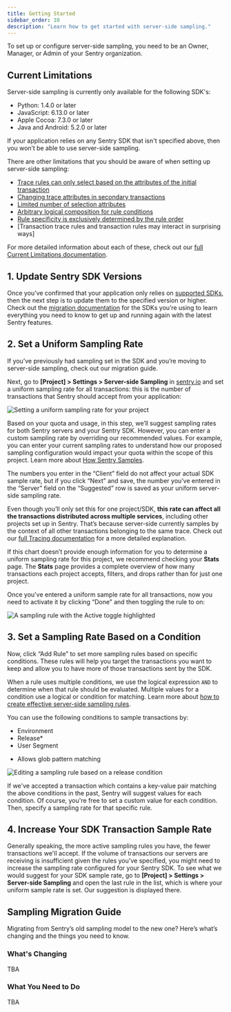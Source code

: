 ```yaml
---
title: Getting Started
sidebar_order: 10
description: "Learn how to get started with server-side sampling."
---
```


<Note>

To set up or configure server-side sampling, you need to be an Owner, Manager, or Admin of your Sentry organization.

</Note>

## Current Limitations

Server-side sampling is currently only available for the following SDK's:

- Python: 1.4.0 or later
- JavaScript: 6.13.0 or later
- Apple Cocoa: 7.3.0 or later
- Java and Android: 5.2.0 or later

If your application relies on any Sentry SDK that isn't specified above, then you won’t be able to use server-side sampling.

There are other limitations that you should be aware of when setting up server-side sampling:

- [Trace rules can only select based on the attributes of the initial transaction]()
- [Changing trace attributes in secondary transactions]()
- [Limited number of selection attributes]()
- [Arbitrary logical composition for rule conditions]()
- [Rule specificity is exclusively determined by the rule order]()
- [Transaction trace rules and transaction rules may interact in surprising ways]

For more detailed information about each of these, check out our [full Current Limitations documentation]().

## 1. Update Sentry SDK Versions

Once you’ve confirmed that your application only relies on [supported SDKs](#current-limitations), then the next step is to update them to the specified version or higher. Check out the [migration documentation](#sampling-migration-guide) for the SDKs you’re using to learn everything you need to know to get up and running again with the latest Sentry features.

## 2. Set a Uniform Sampling Rate

<Note>

If you’ve previously had sampling set in the SDK and you’re moving to server-side sampling, check out our migration guide.

</Note>

Next, go to **[Project] > Settings > Server-side Sampling** in [sentry.io](https://sentry.io) and set a uniform sampling rate for all transactions: this is the number of transactions that Sentry should accept from your application:

![Setting a uniform sampling rate for your project](set-uniform-sample-rate.png)

Based on your quota and usage, in this step, we’ll suggest sampling rates for both Sentry servers and your Sentry SDK. However, you can enter a custom sampling rate by overriding our recommended values. For example, you can enter your current sampling rates to understand how our proposed sampling configuration would impact your quota within the scope of this project. Learn more about [How Sentry Samples](/product/data-management-settings/server-side-sampling/#how-sentry-samples).

<!-- fix paragraph above to reflect UI behaviour: I'm nit-picking here, but the user doesn't need to enter, rather they can simply select the "Current" option. -- Ah okay, I forgot about the radio buttons. So just so I'm understanding, the graph reflects whichever row of values you've selected AND if you've selected the Recommended row, you can then adjust the numbers? -- You got it! -->

The numbers you enter in the “Client” field do not affect your actual SDK sample rate, but if you click “Next” and save, the number you’ve entered in the “Server” field on the “Suggested” row is saved as your uniform server-side sampling rate.

Even though you’ll only set this for one project/SDK, **this rate can affect all the transactions distributed across multiple services**, including other projects set up in Sentry. That’s because server-side currently samples by the context of all other transactions belonging to the same trace. Check out our [full Tracing documentation](/product/sentry-basics/tracing/) for a more detailed explanation.

If this chart doesn’t provide enough information for you to determine a uniform sampling rate for this project, we recommend checking your **Stats** page. The **Stats** page provides a complete overview of how many transactions each project accepts, filters, and drops rather than for just one project.

Once you've entered a uniform sample rate for all transactions, now you need to activate it by clicking “Done” and then toggling the rule to on:

![A sampling rule with the Active toggle highlighted](sampling-rule-toggle.png)

## 3. Set a Sampling Rate Based on a Condition

Now, click “Add Rule” to set more sampling rules based on specific conditions. These rules will help you target the transactions you want to keep and allow you to have more of those transactions sent by the SDK.

When a rule uses multiple conditions, we use the logical expression `AND` to determine when that rule should be evaluated. Multiple values for a condition use a logical or condition for matching. Learn more about [how to create effective server-side sampling rules](/product/data-management-settings/server-side-sampling/#server-side-sampling-configurations).

You can use the following conditions to sample transactions by:

- Environment
- Release\*
- User Segment

* Allows glob pattern matching

![Editing a sampling rule based on a release condition](edit-rule-modal.png)

If we've accepted a transaction which contains a key-value pair matching the above conditions in the past, Sentry will suggest values for each condition. Of course, you're free to set a custom value for each condition. Then, specify a sampling rate for that specific rule.

## 4. Increase Your SDK Transaction Sample Rate

Generally speaking, the more active sampling rules you have, the fewer transactions we'll accept. If the volume of transactions our servers are receiving is insufficient given the rules you've specified, you might need to increase the sampling rate configured for your Sentry SDK. To see what we would suggest for your SDK sample rate, go to **[Project] > Settings > Server-side Sampling** and open the last rule in the list, which is where your uniform sample rate is set. Our suggestion is displayed there.

## Sampling Migration Guide

Migrating from Sentry’s old sampling model to the new one? Here’s what’s changing and the things you need to know.

### What's Changing

TBA

### What You Need to Do

TBA
